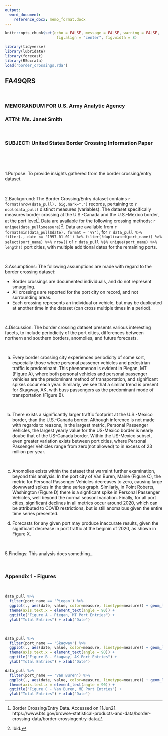 ```yaml
---
output: 
  word_document:
    reference_docx: memo_format.docx
---
```


```r
knitr::opts_chunk$set(echo = FALSE, message = FALSE, warning = FALSE,
                       fig.align = "center", fig.width = 8)
```

```r
library(tidyverse)
library(lubridate)
library(forecast)
library(RSocrata)
load('border_crossings.rda')
```

## FA49QRS

<br>

### MEMORANDUM FOR U.S. Army Analytic Agency
### ATTN: Ms. Janet Smith

<br>

### SUBJECT: United States Border Crossing Information Paper

<br>

<br>

1.Purpose: To provide insights gathered from the border crossing/entry dataset.

<br>

2.Backgorund: The Border Crossing/Entry dataset contains `r format(nrow(data_pull), big.mark=",")` records, pertaining to `r ncol(data_pull)` distinct measures (variables). The dataset specifically measures border crossing at the U.S.-Canada and the U.S.-Mexico border, at the port level[^1].  Data are available for the following crossing methods: `r unique(data_pull$measure)`[^2]. Data are available from `r format(min(data_pull$date), format = '%Y')`, for `r data_pull %>% filter(., date <= '1997-01-01') %>% filter(!duplicated(port_name)) %>% select(port_name) %>% nrow()`  of `r data_pull %$% unique(port_name) %>% length()` port cities, with multiple additional dates for the remaining ports.

<br>

3.Assumptions: The following assumptions are made with regard to the border crossing dataset:

 - Border crossings are documented individuals, and do not represent smuggling.
 - All crossings are reported for the port city on record, and not surrounding areas.
 - Each crossing represents an individual or vehicle, but may be duplicated at another time in the dataset (can cross multiple times in a period).

<br> 

4.Discussion: The border crossing dataset presents various interesting facets, to include periodicity of the port cities, differences between northern and southern borders, anomolies, and future forecasts.

<br>

  a. Every border crossing city experiences periodicity of some sort, especially those where personal passener vehicles and pedestrian traffic is predominant. This phenomenon is evident in Piegan, MT (Figure A), where both personal vehicles and personal passenger vehicles are the predominant method of transportation, and significant spikes occur each year.  Similarly, we see that a similar trend is present for Skagway, AK, with buss passengers as the predominant mode of transportation (Figure B).  

<br>

  b. There exists a significantly larger traffic footprint at the U.S.-Mexico border, than the U.S.-Canada border. Although inference is not made with regards to reasons, in the largest metric, Personal Passenger Vehicles, the largest yearly value for the US-Mexico border is nearly doube that of the US-Canada border. Within the US-Mexico subset, even greater variation exists between port cities, where Personal Passenger Vehicles range from zero(not allowed) to in excess of 23 million per year.

<br>

  c. Anomolies exists within the dataset that warraint further examination, beyond this analysis. In the port city of Van Buren, Maine (Figure C), the metric for Personal Passenger Vehicles decreases to zero, causing large downward spikes in the time series graph. Similarly, in Point Roberts, Washington (Figure D) there is a signficant spike in Personal Passenger Vehicles, well beyond the normal seasonl variation. Finally, for all port cities, significant declines in all metrics occur around 2020, which can be attributed to COVID restrictions, but is still anomalous given the entire time series presented.
  
  d. Forecasts for any given port may produce inaccurate results, given the significant decrease in port traffic at the beginin of 2020, as shown in Figure X.

<br>

5.Findings:  This analysis does something…

<br>

\newpage

### Appendix 1 - Figures

<br>

```r
data_pull %>% 
  filter(port_name == 'Piegan') %>%
  ggplot(., aes(date, value, color=measure, linetype=measure)) + geom_line() +
  theme(axis.text.x = element_text(angle = 90)) +
  ggtitle("Figure A - Piegan, MT Port Entries") +
  ylab("Total Entries") + xlab("Date")
```

<br> 

```r
data_pull %>% 
  filter(port_name == 'Skagway') %>%
  ggplot(., aes(date, value, color=measure, linetype=measure)) + geom_line() +
  theme(axis.text.x = element_text(angle = 90)) +
  ggtitle("Figure B - Skagway, AK Port Entries") +
  ylab("Total Entries") + xlab("Date")
```

```r
data_pull %>% 
  filter(port_name == 'Van Buren') %>%
  ggplot(., aes(date, value, color=measure, linetype=measure)) + geom_line() +
  theme(axis.text.x = element_text(angle = 90)) +
  ggtitle("Figure C - Van Buren, ME Port Entries") +
  ylab("Total Entries") + xlab("Date")
```

[^1]: Border Crossing/Entry Data. Accessed on 11Jun21. https://www.bts.gov/browse-statistical-products-and-data/border-crossing-data/border-crossingentry-data
[^2]: Ibid.
